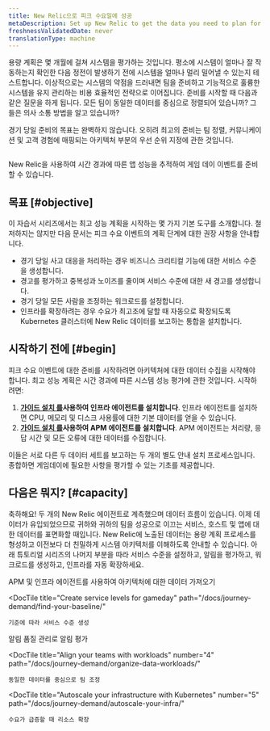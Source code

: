 ```yaml
---
title: New Relic으로 피크 수요일에 성공
metaDescription: Set up New Relic to get the data you need to plan for a peak demand event.
freshnessValidatedDate: never
translationType: machine
---
```



용량 계획은 몇 개월에 걸쳐 시스템을 평가하는 것입니다. 평소에 시스템이 얼마나 잘 작동하는지 확인한 다음 정전이 발생하기 전에 시스템을 얼마나 멀리 밀어낼 수 있는지 테스트합니다. 이상적으로는 시스템의 약점을 드러내면 팀을 준비하고 기능적으로 훌륭한 시스템을 유지 관리하는 비용 효율적인 전략으로 이어집니다. 준비를 시작할 때 다음과 같은 질문을 하게 됩니다. 모든 팀이 동일한 데이터를 중심으로 정렬되어 있습니까? 그들은 의사 소통 방법을 알고 있습니까?

경기 당일 준비의 목표는 완벽하지 않습니다. 오히려 최고의 준비는 팀 정렬, 커뮤니케이션 및 고객 경험에 매핑되는 아키텍처 부분의 우선 순위 지정에 관한 것입니다.

<img
  title="Peak readiness dashboard"
  alt=""
  src={peakReadinessDashboardPeakReadinessDashboard}
/>

<figcaption>
  New Relic을 사용하여 시간 경과에 따른 앱 성능을 추적하여 게임 데이 이벤트를 준비할 수 있습니다.
</figcaption>

## 목표 [#objective]

이 자습서 시리즈에서는 최고 성능 계획을 시작하는 몇 가지 기본 도구를 소개합니다. 철저하지는 않지만 다음 문서는 피크 수요 이벤트의 계획 단계에 대한 권장 사항을 안내합니다.

* 경기 당일 사고 대응을 처리하는 경우 비즈니스 크리티컬 기능에 대한 서비스 수준을 생성합니다.
* 경고를 평가하고 중복성과 노이즈를 줄이며 서비스 수준에 대한 새 경고를 생성합니다.
* 경기 당일 모든 사람을 조정하는 워크로드를 설정합니다.
* 인프라를 확장하려는 경우 수요가 최고조에 달할 때 자동으로 확장되도록 Kubernetes 클러스터에 New Relic 데이터를 보고하는 통합을 설치합니다.

## 시작하기 전에 [#begin]

피크 수요 이벤트에 대한 준비를 시작하려면 아키텍처에 대한 데이터 수집을 시작해야 합니다. 최고 성능 계획은 시간 경과에 따른 시스템 성능 평가에 관한 것입니다. 시작하려면:

1. **[가이드 설치 를](https://one.newrelic.com/nr1-core?state=3a7ae2fd-163d-77a7-9372-b4764acf286e)사용하여 인프라 에이전트를 설치합니다**. 인프라 에이전트를 설치하면 CPU, 메모리 및 디스크 사용률에 대한 기본 데이터를 얻을 수 있습니다.
2. **[가이드 설치 를](https://one.newrelic.com/nr1-core?state=b3815b2d-8711-4418-335b-a9cac0468fe3)사용하여 APM 에이전트를 설치합니다**. APM 에이전트는 처리량, 응답 시간 및 모든 오류에 대한 데이터를 수집합니다.

이들은 서로 다른 두 데이터 세트를 보고하는 두 개의 별도 안내 설치 프로세스입니다. 종합하면 게임데이에 필요한 사항을 평가할 수 있는 기초를 제공합니다.

## 다음은 뭐지? [#capacity]

축하해요! 두 개의 New Relic 에이전트로 계측했으며 데이터 흐름이 있습니다. 이제 데이터가 유입되었으므로 귀하와 귀하의 팀을 성공으로 이끄는 서비스, 호스트 및 앱에 대한 데이터를 표면화할 때입니다. New Relic에 노출된 데이터는 용량 계획 프로세스를 형성하고 이전보다 더 친밀하게 시스템 아키텍처를 이해하도록 안내할 수 있습니다. 아래 튜토리얼 시리즈의 나머지 부분을 따라 서비스 수준을 설정하고, 알림을 평가하고, 워크로드를 생성하고, 인프라를 자동 확장하세요.

<DocTiles numbered>
  <DocTile
    title="Get started"
    path="/docs/journey-demand/get-started"
    label={{text: "You are here", color: "orange"}}
  >
    APM 및 인프라 에이전트를 사용하여 아키텍처에 대한 데이터 가져오기
  </DocTile>

  <DocTile
    title="Create service levels for gameday"
    path="/docs/journey-demand/find-your-baseline/"
  >
    기준에 따라 서비스 수준 생성
  </DocTile>
</DocTiles>

<DocTiles>
  <DocTile
    title="Reduce noise with quality alerts"
    number="3"
    path="/docs/journey-demand/create-quality-alerts/"
  >
    알림 품질 관리로 알림 평가
  </DocTile>

  <DocTile
    title="Align your teams with workloads"
    number="4"
    path="/docs/journey-demand/organize-data-workloads/"
  >
    동일한 데이터를 중심으로 팀 조정
  </DocTile>

  <DocTile
    title="Autoscale your infrastructure with Kubernetes"
    number="5"
    path="/docs/journey-demand/autoscale-your-infra/"
  >
    수요가 급증할 때 리소스 확장
  </DocTile>
</DocTiles>